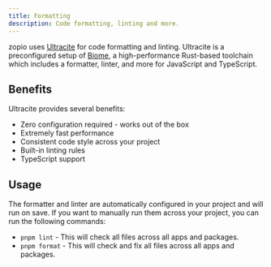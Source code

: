```yaml
---
title: Formatting
description: Code formatting, linting and more.
---
```


zopio uses [Ultracite](https://ultracite.dev) for code formatting and linting. Ultracite is a preconfigured setup of [Biome](https://biomejs.dev), a high-performance Rust-based toolchain which includes a formatter, linter, and more for JavaScript and TypeScript.

## Benefits

Ultracite provides several benefits:

- <Icon icon="check" iconType="solid" /> Zero configuration required - works out of the box
- <Icon icon="check" iconType="solid" /> Extremely fast performance
- <Icon icon="check" iconType="solid" /> Consistent code style across your project
- <Icon icon="check" iconType="solid" /> Built-in linting rules
- <Icon icon="check" iconType="solid" /> TypeScript support

## Usage

The formatter and linter are automatically configured in your project and will run on save. If you want to manually run them across your project, you can run the following commands:

- `pnpm lint` - This will check all files across all apps and packages.
- `pnpm format` - This will check and fix all files across all apps and packages.

